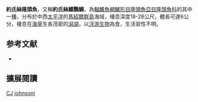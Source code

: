 {{Speciesbox
| name = 約氏絲隆頭魚
| status = DD
| status_system = IUCN3.1
| genus = Cirrhilabrus
| species = johnsoni
| authority = [[Randall|Randall]], 1988
| synonyms = 
}}

'''約氏絲隆頭魚'''，又稱'''約氏絲鰭鸚鯛'''，為[[輻鰭魚綱|輻鰭魚綱]][[鱸形目|鱸形目]][[隆頭魚亞目|隆頭魚亞目]][[隆頭魚科|隆頭魚科]]的其中一[[種|種]]，分布於中西[[太平洋|太平洋]]的[[馬紹爾群島|馬紹爾群島]]海域，棲息深度18-28公尺，體長可達6公分，棲息在[[海草|海草]]生長茂密的[[潟湖|潟湖]]，以[[浮游生物|浮游生物]]為食，生活習性不明。
==参考文献==
*{{FishBase_species|genus=Cirrhilabrus|species=johnsoni |year=2013|month=7}}
== 擴展閱讀 ==
{{refbegin}}
{{wikispecies-inline|Cirrhilabrus johnsoni |約氏絲隆頭魚}}
{{refend}}
{{Taxonbar|from=Q2427951}}

[[Category:IUCN红色名录数据缺乏物种|CJ]]
[[Category:絲隆頭魚屬|johnsoni]]


{{鱸形目小作品}}